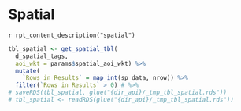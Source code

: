 
# Spatial

`r rpt_content_description("spatial")`

```r
tbl_spatial <- get_spatial_tbl(
  d_spatial_tags,
  aoi_wkt = params$spatial_aoi_wkt) %>%
  mutate(
    `Rows in Results` = map_int(sp_data, nrow)) %>%
  filter(`Rows in Results` > 0) # %>%
# saveRDS(tbl_spatial, glue("{dir_api}/_tmp_tbl_spatial.rds"))
# tbl_spatial <- readRDS(glue("{dir_api}/_tmp_tbl_spatial.rds"))
```

